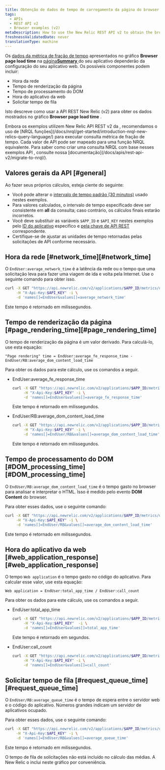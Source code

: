 ```yaml
---
title: Obtenção de dados de tempo de carregamento da página do browser (usuário final) (v2)
tags:
  - APIs
  - REST API v2
  - Browser examples (v2)
metaDescription: How to use the New Relic REST API v2 to obtain the browser transaction response time chart's data.
freshnessValidatedDate: never
translationType: machine
---
```


Os [dados da métrica de fração de tempo](/docs/data-analysis/metrics/analyze-your-metrics/data-collection-metric-timeslice-event-data#timeslice-data) apresentados no gráfico <DNT>**Browser page load time**</DNT> na [página<DNT>**Summary**</DNT> ](/docs/browser/new-relic-browser/getting-started/browser-overview-website-performance-glance)do seu aplicativo dependerão da configuração do seu aplicativo web. Os possíveis componentes podem incluir:

* Hora da rede
* Tempo de renderização da página
* Tempo de processamento do DOM
* Hora do aplicativo da web
* Solicitar tempo de fila

Isto descreve como usar a API REST New Relic (v2) para obter os dados mostrados no gráfico <DNT>**Browser page load time**</DNT> .

<Callout variant="important">
  Embora os exemplos utilizem New Relic API REST v2 da , recomendamos o uso de [NRQL funções](/docs/nrql/get-started/introduction-nrql-new-relics-query-language/) para executar consulta métrica de fração de tempo. Cada valor de API pode ser mapeado para uma função NRQL equivalente. Para saber como criar uma consulta NRQL com base nesses exemplos API , consulte nossa [documentação](/docs/apis/rest-api-v2/migrate-to-nrql/).
</Callout>

## Valores gerais da API [#general]

Ao fazer seus próprios cálculos, esteja ciente do seguinte:

* Você pode alterar o [intervalo de tempo padrão (30 minutos)](/docs/apm/apis/requirements/specifying-time-range-api-v2#api-call) usado nestes exemplos.
* Para valores calculados, o intervalo de tempo especificado deve ser consistente em <DNT>**all**</DNT> da consulta; caso contrário, os cálculos finais estarão incorretos.
* Você deve substituir as variáveis `$APP_ID` e `$API_KEY` nestes exemplos pelo [ID do aplicativo](/docs/apm/apis/requirements/identification-code) específico e [pela chave de API REST](/docs/apis/rest-api-v2/requirements/rest-api-key#viewing) correspondente.
* Certifique-se de ajustar as unidades de tempo retornadas pelas solicitações de API conforme necessário.

## Hora da rede [#network\_time][#network_time]

O `EndUser:average_network_time` é a latência da rede ou o tempo que uma solicitação leva para fazer uma viagem de ida e volta pela Internet. Use o seguinte comando para obter isso.

```sh
curl -X GET "https://api.newrelic.com/v2/applications/$APP_ID/metrics/data.json" \
     -H "X-Api-Key:$API_KEY" -i \
     -d 'names[]=EndUser&values[]=average_network_time'
```

Este tempo é retornado em milissegundos.

## Tempo de renderização da página [#page\_rendering\_time][#page_rendering_time]

O tempo de renderização da página é um valor derivado. Para calculá-lo, use esta equação:

```
"Page rendering" time = EndUser:average_fe_response_time - EndUser/RB:average_dom_content_load_time
```

Para obter os dados para este cálculo, use os comandos a seguir.

* EndUser:average\_fe\_response\_time

  ```sh
  curl -X GET "https://api.newrelic.com/v2/applications/$APP_ID/metrics/data.json" \
       -H "X-Api-Key:$API_KEY" -i \
       -d 'names[]=EndUser&values[]=average_fe_response_time'
  ```

  Este tempo é retornado em milissegundos.

* EndUser/RB:average\_dom\_content\_load\_time

  ```sh
  curl -X GET "https://api.newrelic.com/v2/applications/$APP_ID/metrics/data.json" \
       -H "X-Api-Key:$API_KEY" -i \
       -d 'names[]=EndUser/RB&values[]=average_dom_content_load_time'
  ```

  Este tempo é retornado em milissegundos.

## Tempo de processamento do DOM [#DOM\_processing\_time][#DOM_processing_time]

O `EndUser/RB:average_dom_content_load_time` é o tempo gasto no browser para analisar e interpretar o HTML. Isso é medido pelo evento <DNT>**DOM Content**</DNT> do browser.

Para obter esses dados, use o seguinte comando:

```sh
curl -X GET "https://api.newrelic.com/v2/applications/$APP_ID/metrics/data.json" \
     -H "X-Api-Key:$API_KEY" -i \
     -d 'names[]=EndUser/RB&values[]=average_dom_content_load_time'
```

Este tempo é retornado em milissegundos.

## Hora do aplicativo da web [#web\_application\_response][#web_application_response]

O tempo `Web application` é o tempo gasto no código do aplicativo. Para calcular esse valor, use esta equação:

```
Web application = EndUser:total_app_time / EndUser:call_count
```

Para obter os dados para este cálculo, use os comandos a seguir.

* EndUser:total\_app\_time

  ```sh
  curl -X GET "https://api.newrelic.com/v2/applications/$APP_ID/metrics/data.json" \
       -H "X-Api-Key:$API_KEY"  -i \
       -d 'names[]=EndUser&values[]=total_app_time'
  ```

  Este tempo é retornado em segundos.

* EndUser:call\_count

  ```sh
  curl -X GET "https://api.newrelic.com/v2/applications/$APP_ID/metrics/data.json" \
       -H "X-Api-Key:$API_KEY" -i \
       -d 'names[]=EndUser&values[]=call_count'
  ```

## Solicitar tempo de fila [#request\_queue\_time][#request_queue_time]

O `EndUser/RB:average_queue_time` é o tempo de espera entre o servidor web e o código do aplicativo. Números grandes indicam um servidor de aplicativos ocupado.

Para obter esses dados, use o seguinte comando:

```sh
curl -X GET "https://api.newrelic.com/v2/applications/$APP_ID/metrics/data.json" \
     -H "X-Api-Key:$API_KEY" -i \
     -d 'names[]=EndUser/RB&values[]=average_queue_time'
```

Este tempo é retornado em milissegundos.

O tempo de fila de solicitações não está incluído no cálculo das médias. A New Relic o inclui neste gráfico por conveniência.